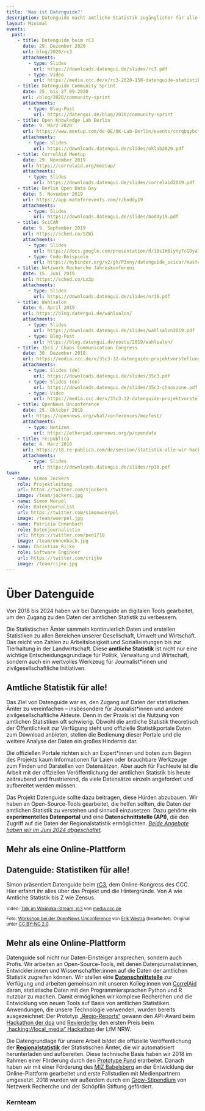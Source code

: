 ```yaml
---
title: 'Was ist Datenguide?'
description: Datenguide macht amtliche Statistik zugänglicher für alle. Unsere digitale Plattform spart Zeit, weil sie regionale Statistiken zu Bundesländern, Landkreisen und Gemeinden schnell nutzbar macht. Und wir erklären Hintergründe amtlicher Statistik so, dass mehr Menschen sich trauen, damit zu arbeiten.
layout: Minimal
events:
  past:
    - title: Datenguide beim rC3
      date: 29. Dezember 2020
      url: blog/2020/rc3
      attachments:
        - type: Slides
          url: https://downloads.datengui.de/slides/rc3.pdf
        - type: Video
          url: https://media.ccc.de/v/rc3-2020-158-datenguide-statistiken-fr-alle-
    - title: Datenguide Community Sprint
      date: 25. bis 27.09.2020
      url: /blog/2020/community-sprint
      attachments:
        - type: Blog-Post
          url: https://datengui.de/blog/2020/community-sprint
    - title: Open Knowledge Lab Berlin
      date: 9. März 2020
      url: https://www.meetup.com/de-DE/OK-Lab-Berlin/events/cnrqbqybcfbmb/
      attachments:
        - type: Slides
          url: https://downloads.datengui.de/slides/oklab2020.pdf
    - title: CorrelAid Meetup
      date: 29. November 2019
      url: https://correlaid.org/meetup/
      attachments:
        - type: Slides
          url: https://downloads.datengui.de/slides/correlaid2019.pdf
    - title: Berlin Open Data Day
      date: 5. November 2019
      url: https://app.mateforevents.com/r/boddy19
      attachments:
        - type: Slides
          url: https://downloads.datengui.de/slides/boddy19.pdf
    - title: SciCAR
      date: 9. September 2019
      url: https://sched.co/SZWi
      attachments:
        - type: Slides
          url: https://docs.google.com/presentation/d/10s1H0iyYy7cGOyaI9jXfANGV3__0mkroz9Ot1MZgD9c/edit
        - type: Code-Beispiele
          url: https://mybinder.org/v2/gh/P3nny/datenguide_scicar/master
    - title: Netzwerk Recherche Jahreskonferenz
      date: 15. Juni 2019
      url: https://sched.co/Lx3p
      attachments:
        - type: Slides
          url: https://downloads.datengui.de/slides/nr19.pdf
    - title: Wahlsalon
      date: 6. April 2019
      url: https://blog.datengui.de/wahlsalon/
      attachments:
        - type: Slides
          url: https://downloads.datengui.de/slides/wahlsalon2019.pdf
        - type: Blog-Post
          url: https://blog.datengui.de/posts/2019/wahlsalon/
    - title: 35c3 / Chaos Communication Congress
      date: 30. Dezember 2018
      url: https://media.ccc.de/v/35c3-32-datenguide-projektvorstellung-workshop
      attachments:
        - type: Slides (de)
          url: https://downloads.datengui.de/slides/35c3.pdf
        - type: Slides (en)
          url: https://downloads.datengui.de/slides/35c3-chaoszone.pdf
        - type: Video
          url: https://media.ccc.de/v/35c3-32-datenguide-projektvorstellung-workshop
    - title: OpenNews Unconference
      date: 25. Oktober 2018
      url: https://opennews.org/what/conferences/mozfest/
      attachments:
        - type: Notizen
          url: https://etherpad.opennews.org/p/opendata
    - title: re:publica
      date: 4. März 2018
      url: https://18.re-publica.com/de/session/statistik-alle-wir-hacken-statistische-bundesamt
      attachments:
        - type: Slides
          url: https://downloads.datengui.de/slides/rp18.pdf
team:
  - name: Simon Jockers
    role: Projektleitung
    url: https://twitter.com/sjockers
    image: /team/jockers.jpg
  - name: Simon Wörpel
    role: Datenjournalist
    url: https://twitter.com/simonwoerpel
    image: /team/woerpel.jpg
  - name: Patricia Ennenbach
    role: Datenjournalistin
    url: https://twitter.com/pen1710
    image: /team/ennenbach.jpg
  - name: Christian Rijke
    role: Software Engineer
    url: https://twitter.com/crijke
    image: /team/rijke.jpg
---
```




<Container>

# Über Datenguide

<BodyText>

<Box pb={2}>
  <Typography variant="subtitle1" component="p" m={4}>
    Von 2018 bis 2024 haben wir bei Datenguide an digitalen Tools gearbeitet, um
    den Zugang zu den Daten der amtlichen Statistik zu verbessern.
  </Typography>
</Box>

Die Statistischen Ämter sammeln kontinuierlich Daten und erstellen Statistiken zu allen Bereichen unserer Gesellschaft, Umwelt und Wirtschaft. Das reicht von Zahlen zu Arbeitslosigkeit und Sozialleistungen bis zur Tierhaltung in der Landwirtschaft. Diese **amtliche Statistik** ist nicht nur eine wichtige Entscheidungsgrundlage für Politik, Verwaltung und Wirtschaft, sondern auch ein wertvolles Werkzeug für Journalist\*innen und zivilgesellschaftliche Initiativen.

## Amtliche Statistik für alle!

Das Ziel von Datenguide war es, den Zugang auf Daten der statistischen Ämter zu vereinfachen – insbesondere für Jounalist\*innen und andere zivilgesellschaftliche Akteure. Denn in der Praxis ist die Nutzung von amtlichen Statistiken oft schwierig. Obwohl die amtliche Statistik theoretisch der Öffentlichkeit zur Verfügung steht und offizielle Statistikportale Daten zum Download anbieten, stellen die Bedienung dieser Portale und die weitere Analyse der Daten ein großes Hindernis dar.

Die offiziellen Portale richten sich an Expert\*innen und boten zum Beginn des Projekts kaum Informationen für Laien oder brauchbare Werkzeuge zum Finden und Darstellen von Datensätzen. Aber auch für Fachleute ist die Arbeit mit der offziellen Veröffentlichung der amtlichen Statistik bis heute zeitraubend und frustrierend, da viele Datensätze einzeln angefordert und aufbereitet werden müssen.

Das Projekt Datenguide sollte dazu beitragen, diese Hürden abzubauen. Wir haben an Open-Source-Tools gearbeitet, die helfen sollten, die Daten der amtlichen Statistik zu verstehen und sinnvoll einzusetzen. Dazu gehörte ein **experimentelles Datenportal** und eine **Datenschnittstelle (API)**, die den Zugriff auf die Daten der Regionalstatistik ermöglichten. _[Beide Angebote haben wir im Juni 2024 abgeschaltet](/blog/2024/bye-bye)._

## Mehr als eine Online-Plattform

</BodyText>
</Container>

<Events dates={frontMatter.events}>

## Datenguide: Statistiken für alle!

Simon präsentiert Datenguide beim [rC3](https://events.ccc.de/2020/09/04/rc3-remote-chaos-experience/), dem Online-Kongress des CCC. Hier erfahrt ihr alles über das Projekt und die Hintergründe. Von A wie Amtliche Statistik bis Z wie Zensus.

<ResponsiveEmbed
  src="https://media.ccc.de/v/rc3-2020-158-datenguide-statistiken-fr-alle-/oembed"
  allowFullScreen
/>

<small>

Video: [Talk im Wikipaka-Stream, rc3](https://media.ccc.de/v/rc3-2020-158-datenguide-statistiken-fr-alle-) von [media.ccc.de](https://media.ccc.de).

Foto: [Workshop bei der OpenNews Unconference](https://www.flickr.com/photos/mozfest/30709616947/in/album-72157702889161984/) von [Erik Westra](https://www.westraco.com/) (bearbeitet). Original unter [CC BY-NC 2.0](https://creativecommons.org/licenses/by-nc/2.0/).

</small>

</Events>

<Container>

<BodyText>

## Mehr als eine Online-Plattform

Datenguide soll nicht nur Daten-Einsteiger ansprechen, sondern auch Profis. Wir arbeiten an Open-Source-Tools, mit denen Datenjournalist:innen, Entwickler:innen und Wissenschaftler:innen auf die Daten der amtlichen Statistik zugreifen können. Wir stellen eine **[Datenschnittstelle](https://github.com/datenguide/genesapi-tabular)** zur Verfügung und arbeiten gemeinsam mit unseren Kolleg:innen von [CorrelAid](https://correlaid.org) daran, statistische Daten mit den Programmiersprachen Python und R nutzbar zu machen. Damit ermöglichen wir komplexe Recherchen und die Entwicklung von neuen Tools auf Basis von amtlichen Statistiken. Anwendungen, die unsere Technologie verwenden, wurden bereits ausgezeichnet: Der Prototyp [„Regio-Reports“](https://datengui.de/blog/2018/dpa-hackathon/) gewann den API-Award beim [Hackathon der dpa](https://www.dpa.com/de/unternehmen/dpa-zeichnet-aus/picturepunk/#data-deep-dive) und [Revierderby](https://www.journalismuslab.de/2019/07/15/hacking-local_media-das-war-der-journalismus-hackathon-2019/) den ersten Preis beim [„hacking://local_media“ Hackathon](https://www.journalismuslab.de/2019/07/15/hacking-local_media-das-war-der-journalismus-hackathon-2019/) der LfM NRW.

Die Datengrundlage für unsere Arbeit bildet die offizielle Veröffentlichung der **[Regionalstatistik]('https://www.regionalstatistik.de/genesis/online/')** der Statistischen Ämter, die wir automatisiert herunterladen und aufbereiten. Diese technische Basis haben wir 2018 im Rahmen einer Förderung durch den [Prototype Fund](https://prototypefund.de) erarbeitet. Danach haben wir mit einer Förderung des [MIZ Babelsberg](https://miz-babelsberg.de) an der Entwicklung der Online-Plattform gearbeitet und erste Fallstudien mit Medienpartnern umgesetzt. 2018 wurden wir außerdem durch ein [Grow-Stipendium](https://netzwerkrecherche.org/ziele/gemeinnuetziger-journalismus/grow-stipendien/) von Netzwerk Recherche und der Schöpflin Stiftung gefördert.

</BodyText>

### Kernteam

<Team members={frontMatter.team} />

<Funders />

</Container>

